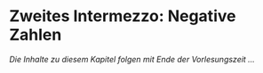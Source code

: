 # Zweites Intermezzo: Negative Zahlen

*Die Inhalte zu diesem Kapitel folgen mit Ende der Vorlesungszeit …*

<!-- > **Ziele** -->
<!-- > -->
<!-- > + ... -->
<!-- > -->
<!-- > **Material** -->
<!-- > -->
<!-- > + Folien zur Vorlesung zum Zweiten Intermezzo ([pdf](files/Stoffdidaktik-WiSe2223-Kap9.pdf), [Keynote](files/Stoffdidaktik-WiSe2223-Kap9.key)) -->




<!-- ## Stoffdidaktische Analyse -->

<!-- ### formal -->

<!-- ### semantisch -->

<!-- ### konkret  -->

<!-- ### empirisch -->

<!-- ## Lernhandlungen  -->

<!-- ### Arbeitsmittel -->

<!-- ml 224 -->

<!-- ### Aufgaben -->

<!-- ## Lernpfad -->


<!-- ## Zum Nachbereiten {#zweites-intermezzo-nachbereitung} -->

